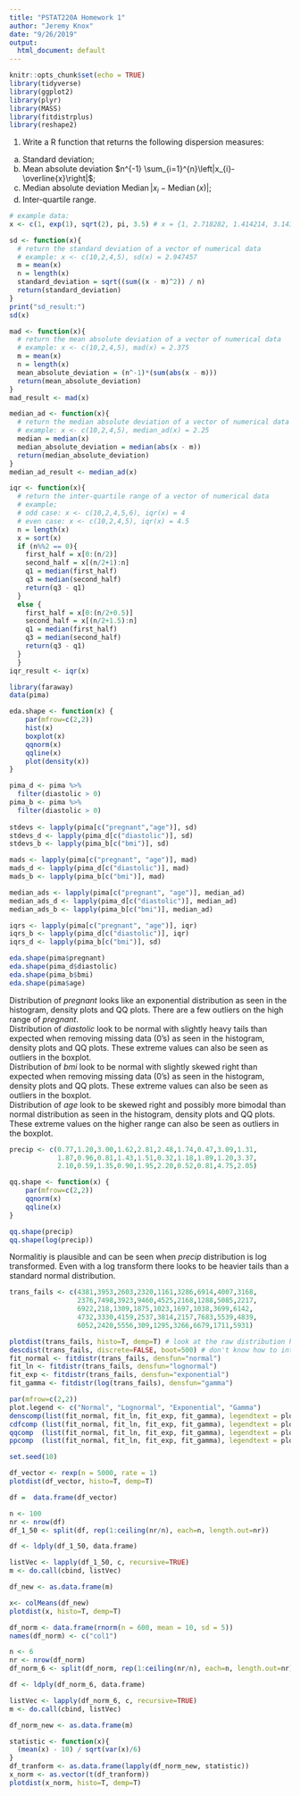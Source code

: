```yaml
---
title: "PSTAT220A Homework 1"
author: "Jeremy Knox"
date: "9/26/2019"
output:
  html_document: default
---
```


```r
knitr::opts_chunk$set(echo = TRUE)
library(tidyverse)
library(ggplot2)
library(plyr)
library(MASS)
library(fitdistrplus)
library(reshape2)
```

1. Write a R function that returns the following dispersion measures:   
(a) Standard deviation;
(b) Mean absolute deviation $n^{-1} \sum_{i=1}^{n}\left|x_{i}-\overline{x}\right|$;
(c) Median absolute deviation $\operatorname{Median}\left|x_{i}-\operatorname{Median}(x)\right|$;
(d) Inter-quartile range.

```r
# example data: 
x <- c(1, exp(1), sqrt(2), pi, 3.5) # x = {1, 2.718282, 1.414214, 3.141593, 3.5}

sd <- function(x){
  # return the standard deviation of a vector of numerical data
  # example: x <- c(10,2,4,5), sd(x) = 2.947457
  m = mean(x)
  n = length(x)
  standard_deviation = sqrt((sum((x - m)^2)) / n)
  return(standard_deviation)
}
print("sd_result:")
sd(x)

mad <- function(x){
  # return the mean absolute deviation of a vector of numerical data
  # example: x <- c(10,2,4,5), mad(x) = 2.375
  m = mean(x)
  n = length(x)
  mean_absolute_deviation = (n^-1)*(sum(abs(x - m)))
  return(mean_absolute_deviation)
}
mad_result <- mad(x)

median_ad <- function(x){
  # return the median absolute deviation of a vector of numerical data
  # example: x <- c(10,2,4,5), median_ad(x) = 2.25
  median = median(x)
  median_absolute_deviation = median(abs(x - m))
  return(median_absolute_deviation)
}
median_ad_result <- median_ad(x)

iqr <- function(x){
  # return the inter-quartile range of a vector of numerical data
  # example; 
  # odd case: x <- c(10,2,4,5,6), iqr(x) = 4
  # even case: x <- c(10,2,4,5), iqr(x) = 4.5
  n = length(x)
  x = sort(x) 
  if (n%%2 == 0){
    first_half = x[0:(n/2)]
    second_half = x[(n/2+1):n]
    q1 = median(first_half)
    q3 = median(second_half)
    return(q3 - q1)
  }
  else {
    first_half = x[0:(n/2+0.5)]
    second_half = x[(n/2+1.5):n]
    q1 = median(first_half)
    q3 = median(second_half)
    return(q3 - q1)
  }
  }
iqr_result <- iqr(x)
```




```r
library(faraway)
data(pima)

eda.shape <- function(x) {
    par(mfrow=c(2,2))
    hist(x)
    boxplot(x)
    qqnorm(x)
    qqline(x)
    plot(density(x))
}

pima_d <- pima %>% 
  filter(diastolic > 0)
pima_b <- pima %>% 
  filter(diastolic > 0)
  
stdevs <- lapply(pima[c("pregnant","age")], sd)
stdevs_d <- lapply(pima_d[c("diastolic")], sd)
stdevs_b <- lapply(pima_b[c("bmi")], sd)

mads <- lapply(pima[c("pregnant", "age")], mad)
mads_d <- lapply(pima_d[c("diastolic")], mad)
mads_b <- lapply(pima_b[c("bmi")], mad)

median_ads <- lapply(pima[c("pregnant", "age")], median_ad)
median_ads_d <- lapply(pima_d[c("diastolic")], median_ad)
median_ads_b <- lapply(pima_b[c("bmi")], median_ad)

iqrs <- lapply(pima[c("pregnant", "age")], iqr)
iqrs_b <- lapply(pima_d[c("diastolic")], iqr)
iqrs_d <- lapply(pima_b[c("bmi")], sd)

eda.shape(pima$pregnant)
eda.shape(pima_d$diastolic)
eda.shape(pima_b$bmi)
eda.shape(pima$age)
```

Distribution of *pregnant* looks like an exponential distribution as seen in the histogram, density plots and QQ plots. There are a few outliers on the high range of *pregnant*.   
Distribution of *diastolic* look to be normal with slightly heavy tails than expected when removing missing data (0's) as seen in the histogram, density plots and QQ plots. These extreme values can also be seen as outliers in the boxplot.  
Distribution of *bmi* look to be normal with slightly skewed right than expected when removing missing data (0's) as seen in the histogram, density plots and QQ plots. These extreme values can also be seen as outliers in the boxplot.   
Distribution of *age* look to be skewed right and possibly more bimodal than normal distribution as seen in the histogram, density plots and QQ plots. These extreme values on the higher range can also be seen as outliers in the boxplot. 

```r

precip <- c(0.77,1.20,3.00,1.62,2.81,2.48,1.74,0.47,3.09,1.31,
            1.87,0.96,0.81,1.43,1.51,0.32,1.18,1.89,1.20,3.37,
            2.10,0.59,1.35,0.90,1.95,2.20,0.52,0.81,4.75,2.05)

qq.shape <- function(x) {
    par(mfrow=c(2,2))
    qqnorm(x)
    qqline(x)
}

qq.shape(precip)
qq.shape(log(precip))

```
Normalitiy is plausible and can be seen when *precip* distribution is log transformed. Even with a log transform there looks to be heavier tails than a standard normal distribution.   




```r

trans_fails <- c(4381,3953,2603,2320,1161,3286,6914,4007,3168,
                 2376,7498,3923,9460,4525,2168,1288,5085,2217,
                 6922,218,1309,1875,1023,1697,1038,3699,6142,
                 4732,3330,4159,2537,3814,2157,7683,5539,4839,
                 6052,2420,5556,309,1295,3266,6679,1711,5931)

plotdist(trans_fails, histo=T, demp=T) # look at the raw distribution histogram and cummulative distribution
descdist(trans_fails, discrete=FALSE, boot=500) # don't know how to interpret this...
fit_normal <- fitdistr(trans_fails, densfun="normal")
fit_ln <- fitdistr(trans_fails, densfun="lognormal")
fit_exp <- fitdistr(trans_fails, densfun="exponential")
fit_gamma <- fitdistr(log(trans_fails), densfun="gamma")

par(mfrow=c(2,2))
plot.legend <- c("Normal", "Lognormal", "Exponential", "Gamma")
denscomp(list(fit_normal, fit_ln, fit_exp, fit_gamma), legendtext = plot.legend)
cdfcomp (list(fit_normal, fit_ln, fit_exp, fit_gamma), legendtext = plot.legend)
qqcomp  (list(fit_normal, fit_ln, fit_exp, fit_gamma), legendtext = plot.legend)
ppcomp  (list(fit_normal, fit_ln, fit_exp, fit_gamma), legendtext = plot.legend)

```




```r
set.seed(10)

df_vector <- rexp(n = 5000, rate = 1)
plotdist(df_vector, histo=T, demp=T)

df =  data.frame(df_vector)

n <- 100
nr <- nrow(df)
df_1_50 <- split(df, rep(1:ceiling(nr/n), each=n, length.out=nr))

df <- ldply(df_1_50, data.frame)

listVec <- lapply(df_1_50, c, recursive=TRUE)
m <- do.call(cbind, listVec)

df_new <- as.data.frame(m)

x<- colMeans(df_new)
plotdist(x, histo=T, demp=T)

```



```r

df_norm <- data.frame(rnorm(n = 600, mean = 10, sd = 5))
names(df_norm) <- c("col1")

n <- 6
nr <- nrow(df_norm)
df_norm_6 <- split(df_norm, rep(1:ceiling(nr/n), each=n, length.out=nr))

df <- ldply(df_norm_6, data.frame)

listVec <- lapply(df_norm_6, c, recursive=TRUE)
m <- do.call(cbind, listVec)

df_norm_new <- as.data.frame(m)

statistic <- function(x){
  (mean(x) - 10) / sqrt(var(x)/6)
}
df_tranform <- as.data.frame(lapply(df_norm_new, statistic))
x_norm <- as.vector(t(df_tranform))
plotdist(x_norm, histo=T, demp=T)
```




